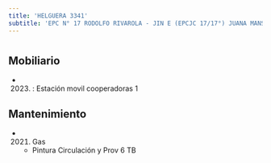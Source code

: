 ```yaml
---
title: 'HELGUERA 3341'
subtitle: 'EPC N° 17 RODOLFO RIVAROLA - JIN E (EPCJC 17/17°) JUANA MANSO [S]'
---
```


#


## Mobiliario

*  (2023) : Estación movil cooperadoras 1 





## Mantenimiento

*  (2021) Gas 
    + Pintura Circulación y Prov 6 TB



